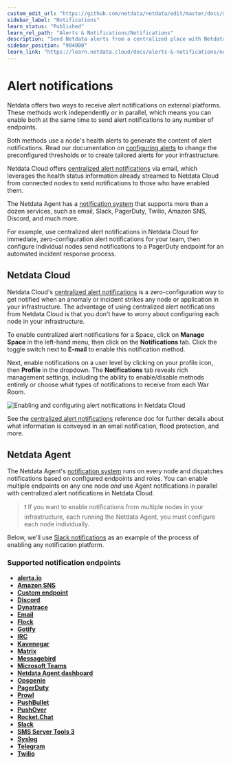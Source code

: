 ```yaml
---
custom_edit_url: "https://github.com/netdata/netdata/edit/master/docs/monitor/enable-notifications.md"
sidebar_label: "Notifications"
learn_status: "Published"
learn_rel_path: "Alerts & Notifications/Notifications"
description: "Send Netdata alerts from a centralized place with Netdata Cloud, or configure nodes individually, to enable incident response and faster resolution."
sidebar_position: "904000"
learn_link: "https://learn.netdata.cloud/docs/alerts-&-notifications/notifications/notifications"
---
```



# Alert notifications

Netdata offers two ways to receive alert notifications on external platforms. These methods work independently _or_ in
parallel, which means you can enable both at the same time to send alert notifications to any number of endpoints.

Both methods use a node's health alerts to generate the content of alert notifications. Read our documentation on [configuring alerts](/docs/alerts-&-notifications/health-configuration-reference) to change the preconfigured thresholds or to create tailored alerts for your
infrastructure.

Netdata Cloud offers [centralized alert notifications](#netdata-cloud) via email, which leverages the health status
information already streamed to Netdata Cloud from connected nodes to send notifications to those who have enabled them.

The Netdata Agent has a [notification system](#netdata-agent) that supports more than a dozen services, such as email,
Slack, PagerDuty, Twilio, Amazon SNS, Discord, and much more.

For example, use centralized alert notifications in Netdata Cloud for immediate, zero-configuration alert notifications
for your team, then configure individual nodes send notifications to a PagerDuty endpoint for an automated incident
response process.

## Netdata Cloud

Netdata Cloud's [centralized alert
notifications](/docs/alerts-&-notifications/notifications/centralized-cloud-notifications/centralized-cloud-notifications-reference) is a zero-configuration way to
get notified when an anomaly or incident strikes any node or application in your infrastructure. The advantage of using
centralized alert notifications from Netdata Cloud is that you don't have to worry about configuring each node in your
infrastructure.

To enable centralized alert notifications for a Space, click on **Manage Space** in the left-hand menu, then click on
the **Notifications** tab. Click the toggle switch next to **E-mail** to enable this notification method.

Next, enable notifications on a user level by clicking on your profile icon, then **Profile** in the dropdown. The
**Notifications** tab reveals rich management settings, including the ability to enable/disable methods entirely or
choose what types of notifications to receive from each War Room.

![Enabling and configuring alert notifications in Netdata
Cloud](https://user-images.githubusercontent.com/1153921/101936280-93c50900-3b9d-11eb-9ba0-d6927fa872b7.gif)

See the [centralized alert notifications](/docs/alerts-&-notifications/notifications/centralized-cloud-notifications/centralized-cloud-notifications-reference)
reference doc for further details about what information is conveyed in an email notification, flood protection, and
more.

## Netdata Agent

The Netdata Agent's [notification system](/docs/alerts-&-notifications/notifications/agent-dispatched-notifications/agent-notifications-reference) runs on every node and dispatches
notifications based on configured endpoints and roles. You can enable multiple endpoints on any one node _and_ use Agent
notifications in parallel with centralized alert notifications in Netdata Cloud.

> ❗ If you want to enable notifications from multiple nodes in your infrastructure, each running the Netdata Agent, you
> must configure each node individually.

Below, we'll use [Slack notifications](#enable-slack-notifications) as an example of the process of enabling any
notification platform.

### Supported notification endpoints

-   [**alerta.io**](/docs/alerts-&-notifications/notifications/agent-dispatched-notifications/alerta)
-   [**Amazon SNS**](/docs/alerts-&-notifications/notifications/agent-dispatched-notifications/aws-sns)
-   [**Custom endpoint**](/docs/alerts-&-notifications/notifications/agent-dispatched-notifications/custom)
-   [**Discord**](/docs/alerts-&-notifications/notifications/agent-dispatched-notifications/discord)
-   [**Dynatrace**](/docs/alerts-&-notifications/notifications/agent-dispatched-notifications/dynatrace)
-   [**Email**](/docs/alerts-&-notifications/notifications/agent-dispatched-notifications/email)
-   [**Flock**](/docs/alerts-&-notifications/notifications/agent-dispatched-notifications/flock)
-   [**Gotify**](/docs/alerts-&-notifications/notifications/agent-dispatched-notifications/gotify)
-   [**IRC**](/docs/alerts-&-notifications/notifications/agent-dispatched-notifications/irc)
-   [**Kavenegar**](/docs/alerts-&-notifications/notifications/agent-dispatched-notifications/kavenegar)
-   [**Matrix**](/docs/alerts-&-notifications/notifications/agent-dispatched-notifications/matrix)
-   [**Messagebird**](/docs/alerts-&-notifications/notifications/agent-dispatched-notifications/messagebird)
-   [**Microsoft Teams**](/docs/alerts-&-notifications/notifications/agent-dispatched-notifications/microsoft-teams)
-   [**Netdata Agent dashboard**](https://github.com/netdata/netdata/blob/master/src/health/notifications/web/README.md)
-   [**Opsgenie**](/docs/alerts-&-notifications/notifications/agent-dispatched-notifications/opsgenie)
-   [**PagerDuty**](/docs/alerts-&-notifications/notifications/agent-dispatched-notifications/pagerduty)
-   [**Prowl**](/docs/alerts-&-notifications/notifications/agent-dispatched-notifications/prowl)
-   [**PushBullet**](/docs/alerts-&-notifications/notifications/agent-dispatched-notifications/pushbullet)
-   [**PushOver**](/docs/alerts-&-notifications/notifications/agent-dispatched-notifications/pushover)
-   [**Rocket.Chat**](/docs/alerts-&-notifications/notifications/agent-dispatched-notifications/rocketchat)
-   [**Slack**](/docs/alerts-&-notifications/notifications/agent-dispatched-notifications/slack)
-   [**SMS Server Tools 3**](/docs/alerts-&-notifications/notifications/agent-dispatched-notifications/sms)
-   [**Syslog**](/docs/alerts-&-notifications/notifications/agent-dispatched-notifications/syslog)
-   [**Telegram**](/docs/alerts-&-notifications/notifications/agent-dispatched-notifications/telegram)
-   [**Twilio**](/docs/alerts-&-notifications/notifications/agent-dispatched-notifications/twilio)


